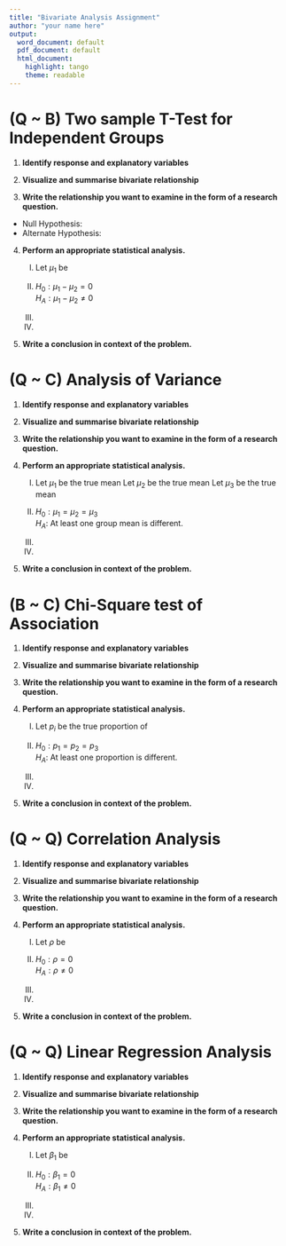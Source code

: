 ```yaml
---
title: "Bivariate Analysis Assignment"
author: "your name here"
output:
  word_document: default
  pdf_document: default
  html_document:
    highlight: tango
    theme: readable
---
```



# (Q ~ B) Two sample T-Test for Independent Groups

1. **Identify response and explanatory variables**


2. **Visualize and summarise bivariate relationship** 


3. **Write the relationship you want to examine in the form of a research question.**

* Null Hypothesis: 
* Alternate Hypothesis: 

4. **Perform an appropriate statistical analysis.**
 
    I. 
Let $\mu_{1}$ be 

    II. 
$H_{0}: \mu_{1} - \mu_{2} = 0$  
$H_{A}: \mu_{1} - \mu_{2} \neq 0$ 


    III. 

    IV. 




5. **Write a conclusion in context of the problem.**



\newpage

# (Q ~ C) Analysis of Variance


1. **Identify response and explanatory variables**


2. **Visualize and summarise bivariate relationship** 


3. **Write the relationship you want to examine in the form of a research question.**


4. **Perform an appropriate statistical analysis.**
 
    I. 
Let $\mu_{1}$ be the true mean
Let $\mu_{2}$ be the true mean
Let $\mu_{3}$ be the true mean

    II. 
$H_{0}: \mu_{1} = \mu_{2} = \mu_{3}$   
$H_{A}:$ At least one group mean is different. 


    III. 


    IV. 


5. **Write a conclusion in context of the problem.**



\newpage 
 
# (B ~ C) Chi-Square test of Association

1. **Identify response and explanatory variables**


2. **Visualize and summarise bivariate relationship** 


3. **Write the relationship you want to examine in the form of a research question.**


4. **Perform an appropriate statistical analysis.**
 
    I. 
Let $p_{i}$ be the true proportion of 

    II. 
$H_{0}: p_{1} = p_{2} = p_{3}$   
$H_{A}:$ At least one proportion is different. 

  

    III. 


    IV. 


5. **Write a conclusion in context of the problem.**




\newpage
 
# (Q ~ Q) Correlation  Analysis


1. **Identify response and explanatory variables**


2. **Visualize and summarise bivariate relationship** 


3. **Write the relationship you want to examine in the form of a research question.**


4. **Perform an appropriate statistical analysis.**
 
    I. 
Let $\rho$ be 

    II. 
$H_{0}: \rho = 0$   
$H_{A}: \rho \neq 0$   


    III. 


    IV. 


5. **Write a conclusion in context of the problem.**




\newpage
 
# (Q ~ Q) Linear Regression Analysis



1. **Identify response and explanatory variables**


2. **Visualize and summarise bivariate relationship** 


3. **Write the relationship you want to examine in the form of a research question.**


4. **Perform an appropriate statistical analysis.**
 
    I. 
Let $\beta_{1}$ be 

    II. 
$H_{0}: \beta_{1} = 0$   
$H_{A}: \beta_{1} \neq 0$   


    III. 


    IV. 


5. **Write a conclusion in context of the problem.**

